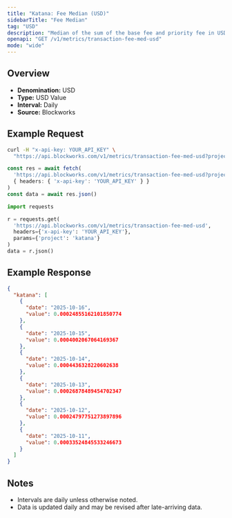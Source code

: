 ```yaml
---
title: "Katana: Fee Median (USD)"
sidebarTitle: "Fee Median"
tag: "USD"
description: "Median of the sum of the base fee and priority fee in USD that day"
openapi: "GET /v1/metrics/transaction-fee-med-usd"
mode: "wide"
---
```


## Overview

- **Denomination:** USD
- **Type:** USD Value
- **Interval:** Daily
- **Source:** Blockworks

## Example Request

<CodeGroup>

```bash cURL
curl -H "x-api-key: YOUR_API_KEY" \
  "https://api.blockworks.com/v1/metrics/transaction-fee-med-usd?project=katana"
```

```typescript TypeScript
const res = await fetch(
  'https://api.blockworks.com/v1/metrics/transaction-fee-med-usd?project=katana',
  { headers: { 'x-api-key': 'YOUR_API_KEY' } }
)
const data = await res.json()
```

```python Python
import requests

r = requests.get(
  'https://api.blockworks.com/v1/metrics/transaction-fee-med-usd',
  headers={'x-api-key': 'YOUR_API_KEY'},
  params={'project': 'katana'}
)
data = r.json()
```

</CodeGroup>

## Example Response

```json
{
  "katana": [
    {
      "date": "2025-10-16",
      "value": 0.00024855162101850774
    },
    {
      "date": "2025-10-15",
      "value": 0.0004002067064169367
    },
    {
      "date": "2025-10-14",
      "value": 0.0004436328220602638
    },
    {
      "date": "2025-10-13",
      "value": 0.00026878489454702347
    },
    {
      "date": "2025-10-12",
      "value": 0.00024797751273897896
    },
    {
      "date": "2025-10-11",
      "value": 0.00033524845533246673
    }
  ]
}
```

## Notes
- Intervals are daily unless otherwise noted.
- Data is updated daily and may be revised after late-arriving data.